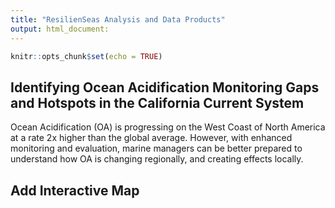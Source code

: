 ```yaml
---
title: "ResilienSeas Analysis and Data Products"
output: html_document:
---
```


```r
knitr::opts_chunk$set(echo = TRUE)
```

## Identifying Ocean Acidification Monitoring Gaps and Hotspots in the California Current System

Ocean Acidification (OA) is progressing on the West Coast of North America at a rate 2x higher than the global average. However, with enhanced monitoring and evaluation, marine managers can be better prepared to understand how OA is changing regionally, and creating effects locally.

## Add Interactive Map


